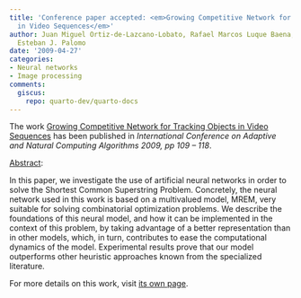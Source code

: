 ```yaml
---
title: 'Conference paper accepted: <em>Growing Competitive Network for Tracking Objects
  in Video Sequences</em>'
author: Juan Miguel Ortiz-de-Lazcano-Lobato, Rafael Marcos Luque Baena, Domingo López-Rodríguez,
  Esteban J. Palomo
date: '2009-04-27'
categories:
- Neural networks
- Image processing
comments:
  giscus:
    repo: quarto-dev/quarto-docs
---
```


The work <u>Growing Competitive Network for Tracking Objects in Video Sequences</u> has been published in <em>International Conference on Adaptive and Natural Computing Algorithms 2009, pp 109 &ndash; 118</em>.

<u>Abstract</u>:



In this paper, we investigate the use of artificial neural networks in order to solve the Shortest Common Superstring Problem. Concretely, the neural network used in this work is based on a multivalued model, MREM, very suitable for solving combinatorial optimization problems. We describe the foundations of this neural  model, and how it can be implemented in the context of this problem, by taking advantage of a better representation than in other models, which, in turn, contributes to ease the computational dynamics of the model. Experimental results prove that our model outperforms other heuristic approaches known from the specialized literature.





For more details on this work, visit <a href='/publications/conferences/2009-icannga2'>its own page</a>.
